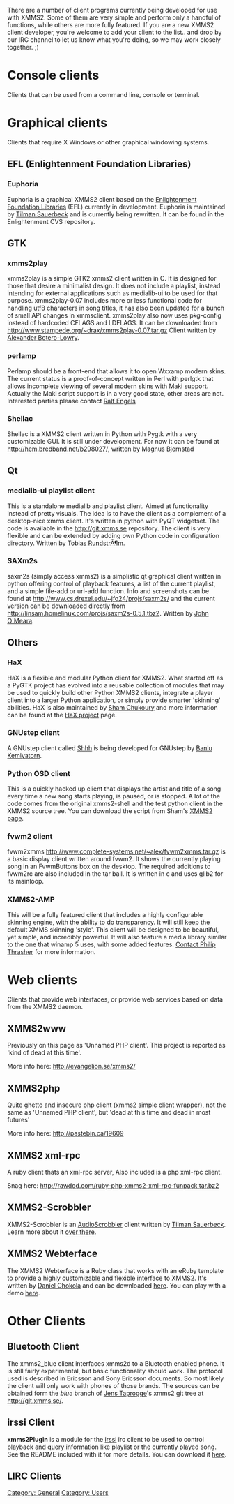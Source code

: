 {{Navbar}}

There are a number of client programs currently being developed for use with XMMS2. Some of them are very simple and perform only a handful of functions, while others are more fully featured. If you are a new XMMS2 client developer, you're welcome to add your client to the list.. and drop by our IRC channel to let us know what you're doing, so we may work closely together. ;)

= Console clients =
Clients that can be used from a command line, console or terminal.

{{ClientSummary| name=XMMS2 CLI client| description=This is the simple client that currently comes with XMMS2 itself. (source code found in src/clients/cli/xmms2_client.c) It supports most, if not all, operations possible using the xmmsclient library.}}

{{ClientSummary| name=xmms2-shell| description=xmms2-shell is an interactive shell client for XMMS2. It's like [http://freshmeat.net/projects/xmms-shell/ xmms-shell], but with commands matching the XMMS2 CLI client.}}

{{ClientSummary| name=XMMS2Curse| description=XMMS2Curse is a python client using ncurses for its interface.}}

{{ClientSummary| name=xmms2curses| description=x2c is a client written in C using curses (not specifically ncurses, all code is tested with NetBSD's curses and ncurses).}}

{{ClientSummary| name=ixmms2| description=An irssi client which now supports basic control functions as well as displaying currently playing song see the script for details, it assumes all your music is properly tagged.}}

{{ClientSummary| name=nyello| description=nyello is a C++ command-line client that features a pseudo-shell interface (akin to [http://freshmeat.net/projects/xmms-shell/ xmms-shell]). It will offer advanced features such as powerful medialib query patterns, collections and clever random playback.}}

= Graphical clients =
Clients that require X Windows or other graphical windowing systems.

== EFL (Enlightenment Foundation Libraries) ==
=== Euphoria ===

Euphoria is a graphical XMMS2 client based on the [http://enlightenment.org Enlightenment Foundation Libraries] (EFL) currently in development. Euphoria is maintained by [[Tilman Sauerbeck]] and is currently being rewritten. It can be found in the Enlightenment CVS repository.

== GTK ==
=== xmms2play ===

xmms2play is a simple GTK2 xmms2 client written in C. It is designed for those that desire a minimalist design. It does not include a playlist, instead intending for external applications such as medialib-ui to be used for that purpose. xmms2play-0.07 includes more or less functional code for handling utf8 characters in song titles, it has also been updated for a bunch of small API changes in xmmsclient. xmms2play also now uses pkg-config instead of hardcoded CFLAGS and LDFLAGS. It can be downloaded from http://www.stampede.org/~drax/xmms2play-0.07.tar.gz Client written by [[Alexander Botero-Lowry]].

{{Client| name=gkrellxmms2| author=[[Johannes Heimansberg]]| website=[http://wejp.homelinux.org/wejp/xmms2/ http://wejp.homelinux.org/wejp/xmms2/]| version=0.4.2| devlanguage=C| ui=GTK+2| screenshots=[http://wejp.homelinux.org/wejp/xmms2/gkrellm.png]| description=gkrellxmms2 is a plugin for GKrellM2 to control the XMMS2 audio player. It has buttons for play/pause, next /previous track and stop. It also shows the current artist and track name and the current position in the track. Since Version 0.0.7 it includes a file details dialog, which you can open by clicking on the track title scroller. '''New:''' Since version 0.2.0 the plugin includes a media lib search and [http://wejp.homelinux.org/wejp/xmms2/pledit.png playlist editor]!
Plugin written by Johannes Heimansberg.}}

=== perlamp ===

Perlamp should be a front-end that allows it to open Wxxamp modern skins. 
The current status is a proof-of-concept written in Perl with perlgtk that allows incomplete viewing of several modern skins with Maki support.
Actually the Maki script support is in a very good state, other areas are not.
Interested parties please contact [[Ralf Engels]]

{{Client| name=gxmms2| author=[[Johannes Heimansberg]]| website=[http://wejp.homelinux.org/wejp/xmms2/ http://wejp.homelinux.org/wejp/xmms2/]| version=0.4.2| devlanguage=C| ui=GTK+2| screenshots=[http://wejp.homelinux.org/wejp/xmms2/gxmms2-5.png]| description=gxmms2 is a GTK2-based XMMS2 client, written in C. Its main window is small and simple. It includes a [http://wejp.homelinux.org/wejp/xmms2/pledit.png playlist editor] with a medialib search and an artist browser and a file information dialog. Client written by Johannes Heimansberg.}}

{{Client| name=juxtapose| author=[[Joe Turner]]| website=[http://juxtapose.sourceforge.net http://juxtapose.sourceforge.net]| version=0.1| devlanguage=Python| ui=GTK+2| screenshots=[http://juxtapose.sourceforge.net/images/jux_main.png]| description="Jukebox Using XMMS Two as Player of Songs.  Eh?" :D  PyGTK based XMMS2 client loosely based on the Muine interface.}}

=== Shellac ===
Shellac is a XMMS2 client written in Python with Pygtk with a very customizable GUI.
It is still under development.
For now it can be found at http://hem.bredband.net/b298027/, written by Magnus Bjernstad

{{Client| name=RXMMS2| author=[[Daniel Chokola]]| website=[http://dan.chokola.com/rxmms2.rhtml Homepage]| version=Not currently in version control.| devlanguage=Ruby| ui=Gtk2| screenshots=[http://dan.chokola.com/images/rxmms2/rxmms2.png]| description=RXmms2 is an XMMS/BMP clone written using Ruby and Gtk2. It aims to provide all the functionality of XMMS that you're used to while adding new advanced features like medialib operations, a more advanced display string parser, and . RXmms2 was conceived and is maintained by [[Daniel Chokola]]. The RXmms2 homepage can be found at http://dan.chokola.com/rxmms2.rhtml.}}

== Qt ==
=== medialib-ui playlist client ===

This is a standalone medialib and playlist client. Aimed at functionality instead of pretty visuals. The idea is to have the client as a complement of a desktop-nice xmms client. It's written in python with PyQT widgetset. The code is available in the http://git.xmms.se repository. The client is very flexible and can be extended by adding own Python code in configuration directory. Written by [[Tobias RundstrÃ¶m]].

=== SAXm2s ===

saxm2s (simply access xmms2) is a simplistic qt graphical client written in python offering control of playback features, a list of the current playlist, and a simple file-add or url-add function. Info and screenshots can be found at http://www.cs.drexel.edu/~jfo24/projs/saxm2s/ and the current version can be downloaded directly from http://linsam.homelinux.com/projs/saxm2s-0.5.1.tbz2. Written by [[John O'Meara]].

== Others ==
=== HaX ===

HaX is a flexible and modular Python client for XMMS2. What started off as a PyGTK project has evolved into a reusable collection of modules that may be used to quickly build other Python XMMS2 clients, integrate a player client into a larger Python application, or simply provide smarter 'skinning' abilities. HaX is also maintained by [[Sham Chukoury]] and more information can be found at the [http://eleusis.f2o.org/projects/xmms2/hax/ HaX project] page.

=== GNUstep client ===

A GNUstep client called [http://home.gna.org/garma/shhh/ Shhh] is being developed for GNUstep by [[Banlu Kemiyatorn]].

=== Python OSD client ===

This is a quickly hacked up client that displays the artist and title of a song every time a new song starts playing, is paused, or is stopped. A lot of the code comes from the original xmms2-shell and the test python client in the XMMS2 source tree. You can download the script from Sham's [http://eleusis.f2o.org/projects/xmms2/ XMMS2 page].

=== fvwm2 client ===

fvwm2xmms [http://www.complete-systems.net/~alex/fvwm2xmms.tar.gz http://www.complete-systems.net/~alex/fvwm2xmms.tar.gz] is a basic display client written around fvwm2. It shows the currently playing song in an FvwmButtons box on the desktop. The required additions to fvwm2rc are also included in the tar ball. It is written in c and uses glib2 for its mainloop.

=== XMMS2-AMP ===

This will be a fully featured client that includes a highly configurable skinning engine, with the ability to do transparency. It will still keep the default XMMS skinning 'style'. This client will be designed to be beautiful, yet simple, and incredibly powerful. It will also feature a media library similar to the one that winamp 5 uses, with some added features. [mailto:philipthrasher@gmail.com Contact Philip Thrasher] for more information.

= Web clients =
Clients that provide web interfaces, or provide web services based on data from the XMMS2 daemon.

== XMMS2www ==
Previously on this page as 'Unnamed PHP client'. This project is reported as 'kind of dead at this time'.

More info here: http://evangelion.se/xmms2/

== XMMS2php ==

Quite ghetto and insecure php client (xmms2 simple client wrapper), not the same as 'Unnamed PHP client', but 'dead at this time and dead in most futures'

More info here: http://pastebin.ca/19609

== XMMS2 xml-rpc ==

A ruby client thats an xml-rpc server, Also included is a php xml-rpc client. 

Snag here: http://rawdod.com/ruby-php-xmms2-xml-rpc-funpack.tar.bz2

== XMMS2-Scrobbler ==

XMMS2-Scrobbler is an [http://www.audioscrobbler.com/ AudioScrobbler] client written by [[Tilman Sauerbeck]]. Learn more about it [http://code-monkey.de/projects/xmms2-scrobbler over there].

== XMMS2 Webterface ==
The XMMS2 Webterface is a Ruby class that works with an eRuby template to provide a highly customizable and flexible interface to XMMS2. It's written by [[Daniel Chokola]] and can be downloaded [http://dan.chokola.com/xmms2-webterface.rhtml here]. You can play with a demo [http://home.chokola.com:8888/xmms2.rhtml here].

= Other Clients =

== Bluetooth Client ==

The xmms2_blue client interfaces xmms2d to a Bluetooth enabled phone.  It is still fairly experimental, but basic functionality should work.  The protocol used is described in Ericsson and Sony Ericsson documents.  So most likely the client will only work with phones of those brands.
The sources can be obtained form the ''blue'' branch of [mailto:jlt_xmms2@shamrock.dyndns.org Jens Taprogge]'s xmms2 git tree at [http://git.xmms.se/ http://git.xmms.se/].

== irssi Client ==

'''xmms2Plugin''' is a module for the [http://www.irssi.org irssi] irc client to be used to control playback and query
information like playlist or the currently played song. See the README included with it for more details. You can download it [http://atomantstuff.dyndns.org here].

== LIRC Clients ==

{{Client| name=lxmms2| author=[[Johannes Heimansberg]]| website=[http://wejp.homelinux.org/wejp/xmms2/#lxmms2 http://wejp.homelinux.org/wejp/xmms2/#lxmms2]| version=0.0.1| devlanguage=C| ui=IR remote control| screenshots=None| description=lxmms2 is a tiny XMMS2 client to control XMMS2 with a LIRC compatible remote control. Client written by Johannes Heimansberg.}}

[[Category: General]]
[[Category: Users]]